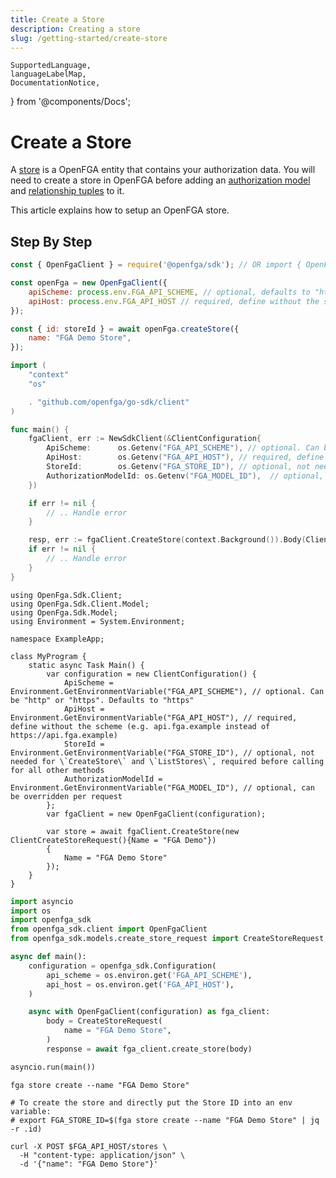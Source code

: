 ```yaml
---
title: Create a Store
description: Creating a store
slug: /getting-started/create-store
---
```


    SupportedLanguage,
    languageLabelMap,
    DocumentationNotice,
} from '@components/Docs';

# Create a Store

<DocumentationNotice />

A [store](../concepts.mdx#what-is-a-store) is a OpenFGA entity that contains your authorization data. You will need to create a store in OpenFGA before adding an [authorization model](../concepts.mdx#what-is-an-authorization-model) and [relationship tuples](../concepts.mdx#what-is-a-relationship-tuple) to it.

This article explains how to setup an OpenFGA store.

## Step By Step

<Tabs groupId="languages">
<TabItem value={SupportedLanguage.JS_SDK} label={languageLabelMap.get(SupportedLanguage.JS_SDK)}>

```javascript
const { OpenFgaClient } = require('@openfga/sdk'); // OR import { OpenFgaClient } from '@openfga/sdk';

const openFga = new OpenFgaClient({
    apiScheme: process.env.FGA_API_SCHEME, // optional, defaults to "https"
    apiHost: process.env.FGA_API_HOST // required, define without the scheme (e.g. api.openfga.example instead of https://api.openfga.example)
});

const { id: storeId } = await openFga.createStore({
    name: "FGA Demo Store",
});
```

</TabItem>
<TabItem value={SupportedLanguage.GO_SDK} label={languageLabelMap.get(SupportedLanguage.GO_SDK)}>

```go
import (
    "context"
    "os"

    . "github.com/openfga/go-sdk/client"
)

func main() {
    fgaClient, err := NewSdkClient(&ClientConfiguration{
        ApiScheme:      os.Getenv("FGA_API_SCHEME"), // optional. Can be "http" or "https". Defaults to "https"
        ApiHost:        os.Getenv("FGA_API_HOST"), // required, define without the scheme (e.g. api.fga.example instead of https://api.fga.example)
        StoreId:        os.Getenv("FGA_STORE_ID"), // optional, not needed for \`CreateStore\` and \`ListStores\`, required before calling for all other methods
        AuthorizationModelId: os.Getenv("FGA_MODEL_ID"),  // optional, can be overridden per request
    })

    if err != nil {
        // .. Handle error
    }

    resp, err := fgaClient.CreateStore(context.Background()).Body(ClientCreateStoreRequest{Name: "FGA Demo"}).Execute()
    if err != nil {
        // .. Handle error
    }
}
```

</TabItem>

<TabItem value={SupportedLanguage.DOTNET_SDK} label={languageLabelMap.get(SupportedLanguage.DOTNET_SDK)}>

```dotnet
using OpenFga.Sdk.Client;
using OpenFga.Sdk.Client.Model;
using OpenFga.Sdk.Model;
using Environment = System.Environment;

namespace ExampleApp;

class MyProgram {
    static async Task Main() {
        var configuration = new ClientConfiguration() {
            ApiScheme = Environment.GetEnvironmentVariable("FGA_API_SCHEME"), // optional. Can be "http" or "https". Defaults to "https"
            ApiHost = Environment.GetEnvironmentVariable("FGA_API_HOST"), // required, define without the scheme (e.g. api.fga.example instead of https://api.fga.example)
            StoreId = Environment.GetEnvironmentVariable("FGA_STORE_ID"), // optional, not needed for \`CreateStore\` and \`ListStores\`, required before calling for all other methods
            AuthorizationModelId = Environment.GetEnvironmentVariable("FGA_MODEL_ID"), // optional, can be overridden per request
        };
        var fgaClient = new OpenFgaClient(configuration);

        var store = await fgaClient.CreateStore(new ClientCreateStoreRequest(){Name = "FGA Demo"})
        {
            Name = "FGA Demo Store"
        });
    }
}
```

</TabItem>

<TabItem value={SupportedLanguage.PYTHON_SDK} label={languageLabelMap.get(SupportedLanguage.PYTHON_SDK)}>

```python
import asyncio
import os
import openfga_sdk
from openfga_sdk.client import OpenFgaClient
from openfga_sdk.models.create_store_request import CreateStoreRequest

async def main():
    configuration = openfga_sdk.Configuration(
        api_scheme = os.environ.get('FGA_API_SCHEME'),
        api_host = os.environ.get('FGA_API_HOST'),
    )

    async with OpenFgaClient(configuration) as fga_client:
        body = CreateStoreRequest(
            name = "FGA Demo Store",
        )
        response = await fga_client.create_store(body)

asyncio.run(main())
```

</TabItem>

<TabItem value={SupportedLanguage.CLI} label={languageLabelMap.get(SupportedLanguage.CLI)}>

```shell
fga store create --name "FGA Demo Store"

# To create the store and directly put the Store ID into an env variable:
# export FGA_STORE_ID=$(fga store create --name "FGA Demo Store" | jq -r .id)
```

</TabItem>

<TabItem value={SupportedLanguage.CURL} label={languageLabelMap.get(SupportedLanguage.CURL)}>

```shell
curl -X POST $FGA_API_HOST/stores \
  -H "content-type: application/json" \
  -d '{"name": "FGA Demo Store"}'
```

</TabItem>

</Tabs>
